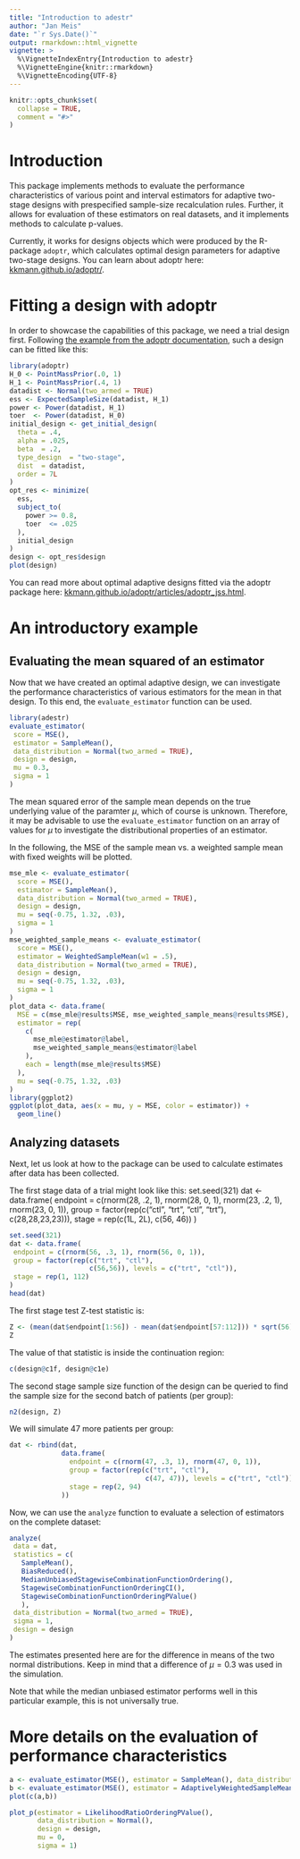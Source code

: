 ```yaml
---
title: "Introduction to adestr"
author: "Jan Meis"
date: "`r Sys.Date()`"
output: rmarkdown::html_vignette
vignette: >
  %\VignetteIndexEntry{Introduction to adestr}
  %\VignetteEngine{knitr::rmarkdown}
  %\VignetteEncoding{UTF-8}
---
```


```r
knitr::opts_chunk$set(
  collapse = TRUE,
  comment = "#>"
)
```

# Introduction

This package implements methods to evaluate the performance characteristics
of various point and interval estimators for adaptive two-stage designs with 
prespecified sample-size recalculation rules. Further, it allows for
evaluation of these estimators on real datasets, and it implements methods
to calculate p-values.

Currently, it works for designs objects which were produced by the
R-package `adoptr`, which calculates optimal design parameters for
adaptive two-stage designs. You can learn about adoptr here:
[kkmann.github.io/adoptr/](https://kkmann.github.io/adoptr/).

# Fitting a design with adoptr
In order to showcase the capabilities of this package, we need a trial design first.
Following [the example from the adoptr documentation](https://kkmann.github.io/adoptr/articles/adoptr.html),
such a design can be fitted like this:

```r
library(adoptr)
H_0 <- PointMassPrior(.0, 1)
H_1 <- PointMassPrior(.4, 1)
datadist <- Normal(two_armed = TRUE)
ess <- ExpectedSampleSize(datadist, H_1)
power <- Power(datadist, H_1)
toer  <- Power(datadist, H_0)
initial_design <- get_initial_design(
  theta = .4,
  alpha = .025,
  beta  = .2,
  type_design  = "two-stage",
  dist  = datadist,
  order = 7L
)
opt_res <- minimize(
  ess,
  subject_to(
    power >= 0.8,
    toer  <= .025
  ),
  initial_design
)
design <- opt_res$design
plot(design)
```

You can read more about optimal adaptive designs fitted via the adoptr package here:
[kkmann.github.io/adoptr/articles/adoptr_jss.html](https://kkmann.github.io/adoptr/articles/adoptr_jss.html).


# An introductory example
## Evaluating the mean squared of an estimator
Now that we have created an optimal adaptive design, we can investigate the performance
characteristics of various estimators for the mean in that design.
To this end, the `evaluate_estimator` function can be used.

```r
library(adestr)
evaluate_estimator(
 score = MSE(),
 estimator = SampleMean(),
 data_distribution = Normal(two_armed = TRUE),
 design = design,
 mu = 0.3,
 sigma = 1
)
```

The mean squared error of the sample mean depends on the true underlying value of the
paramter $\mu$, which of course is unknown. Therefore, it may be
advisable to use the `evaluate_estimator` function on an array of values for $\mu$
to investigate the distributional properties of an estimator.

In the following, the MSE of the sample mean vs. a weighted sample mean with fixed weights
will be plotted.

```r
mse_mle <- evaluate_estimator(
  score = MSE(),
  estimator = SampleMean(),
  data_distribution = Normal(two_armed = TRUE),
  design = design,
  mu = seq(-0.75, 1.32, .03),
  sigma = 1
)
mse_weighted_sample_means <- evaluate_estimator(
  score = MSE(),
  estimator = WeightedSampleMean(w1 = .5),
  data_distribution = Normal(two_armed = TRUE),
  design = design,
  mu = seq(-0.75, 1.32, .03),
  sigma = 1
)
plot_data <- data.frame(
  MSE = c(mse_mle@results$MSE, mse_weighted_sample_means@results$MSE),
  estimator = rep(
    c(
      mse_mle@estimator@label,
      mse_weighted_sample_means@estimator@label
    ),
    each = length(mse_mle@results$MSE)
  ),
  mu = seq(-0.75, 1.32, .03)
)
library(ggplot2)
ggplot(plot_data, aes(x = mu, y = MSE, color = estimator)) +
  geom_line()
```

## Analyzing datasets
Next, let us look at how to the package can be used to calculate estimates
after data has been collected.

The first stage data of a trial might look like this:
set.seed(321)
dat <- data.frame(
 endpoint = c(rnorm(28, .2, 1), rnorm(28, 0, 1),
              rnorm(23, .2, 1), rnorm(23, 0, 1)),
 group = factor(rep(c("ctl", "trt", "ctl", "trt"),
                    c(28,28,23,23))),
 stage = rep(c(1L, 2L), c(56, 46))
)



```r
set.seed(321)
dat <- data.frame(
 endpoint = c(rnorm(56, .3, 1), rnorm(56, 0, 1)),
 group = factor(rep(c("trt", "ctl"),
                    c(56,56)), levels = c("trt", "ctl")),
 stage = rep(1, 112)
)
head(dat)
```
The first stage test Z-test statistic is:

```r
Z <- (mean(dat$endpoint[1:56]) - mean(dat$endpoint[57:112])) * sqrt(56) / sqrt(2 * 1)
Z
```

The value of that statistic is inside the continuation region:

```r
c(design@c1f, design@c1e)
```
The second stage sample size function of the design can be queried to find the sample size for the
second batch of patients (per group):

```r
n2(design, Z)
```
We will simulate 47 more patients per group:

```r
dat <- rbind(dat,
             data.frame(
               endpoint = c(rnorm(47, .3, 1), rnorm(47, 0, 1)),
               group = factor(rep(c("trt", "ctl"),
                                  c(47, 47)), levels = c("trt", "ctl")),
               stage = rep(2, 94)
             ))
```

Now, we can use the `analyze` function to evaluate a selection of estimators on the complete dataset:

```r
analyze(
 data = dat,
 statistics = c(
   SampleMean(),
   BiasReduced(),
   MedianUnbiasedStagewiseCombinationFunctionOrdering(),
   StagewiseCombinationFunctionOrderingCI(),
   StagewiseCombinationFunctionOrderingPValue()
   ),
 data_distribution = Normal(two_armed = TRUE),
 sigma = 1,
 design = design
)
```

The estimates presented here are for the difference in means of the two normal distributions.
Keep in mind that a difference of $\mu=0.3$ was used in the simulation.

Note that while the median unbiased estimator performs well in this particular example, this
is not universally true.

# More details on the evaluation of performance characteristics


```r
a <- evaluate_estimator(MSE(), estimator = SampleMean(), data_distribution = Normal(), design = design, mu=mu, sigma=1)
b <- evaluate_estimator(MSE(), estimator = AdaptivelyWeightedSampleMean(), data_distribution = Normal(), design = design, mu=mu, sigma=1)
plot(c(a,b))
```



```r
plot_p(estimator = LikelihoodRatioOrderingPValue(),
       data_distribution = Normal(),
       design = design,
       mu = 0,
       sigma = 1)
```






